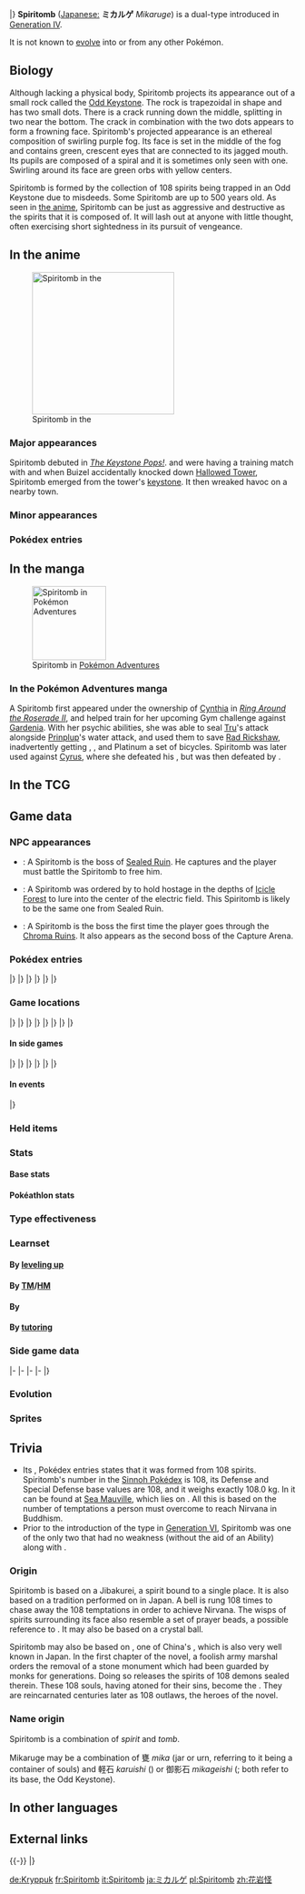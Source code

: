 {{PokémonPrevNext/Head|type=Ghost|type2=Dark}}
{{PokémonPrevNext/Pokémon|type=Ghost|prevnum=441|prev=Chatot|nextnum=443|next=Gible}}
|}
{{Pokémon Infobox
|name=Spiritomb
|jname=ミカルゲ
|tmname=Mikaruge
|ndex=442
|sdex=108
|abrow=196
|typebox=1
|type1=Ghost
|type2=Dark
|category=Forbidden
|height-ftin=3'03"
|height-m=1.0
|weight-lbs=238.1
|weight-kg=108.0
|abilityn=d
|ability1=Pressure
|abilityd=Infiltrator
|egggroupn=1
|egggroup1=Amorphous
|eggcycles=30
|evtotal=2
|evde=1
|evsd=1
|expyield=170
|oldexp=168
|lv100exp=1,000,000
|gendercode=127
|color=Purple
|catchrate=100
|body=05
|pokefordex=spiritomb
|generation=4
|friendship=70
}}
'''Spiritomb''' ([[List of Japanese Pokémon names|Japanese:]] '''ミカルゲ''' ''Mikaruge'') is a dual-type {{2t|Ghost|Dark}} {{OBP|Pokémon|species}} introduced in [[Generation IV]].

It is not known to [[Evolution|evolve]] into or from any other Pokémon.

==Biology==
Although lacking a physical body, Spiritomb projects its appearance out of a small rock called the [[Odd Keystone]]. The rock is trapezoidal in shape and has two small dots. There is a crack running down the middle, splitting in two near the bottom. The crack in combination with the two dots appears to form a frowning face. Spiritomb's projected appearance is an ethereal composition of swirling purple fog. Its face is set in the middle of the fog and contains green, crescent eyes that are connected to its jagged mouth. Its pupils are composed of a spiral and it is sometimes only seen with one. Swirling around its face are green orbs with yellow centers.

Spiritomb is formed by the collection of 108 spirits being trapped in an Odd Keystone due to misdeeds. Some Spiritomb are up to 500 years old. As seen in [[DP056|the anime]], Spiritomb can be just as aggressive and destructive as the spirits that it is composed of. It will lash out at anyone with little thought, often exercising short sightedness in its pursuit of vengeance.

==In the anime==
[[File:Spiritomb anime.png|left|thumb|250px|Spiritomb in the {{pkmn|anime}}]]
===Major appearances===
Spiritomb debuted in ''[[DP056|The Keystone Pops!]]''. {{Ash}} and {{AP|Buizel}} were having a training match with {{an|Dawn}} and {{TP|Dawn|Aipom}} when Buizel accidentally knocked down [[Hallowed Tower]], Spiritomb emerged from the tower's [[Odd Keystone|keystone]]. It then wreaked havoc on a nearby town.

===Minor appearances===

===Pokédex entries===
{{Animedexheader|Sinnoh}}
{{Animedexbody|DP056|Spiritomb|Dawn's Pokédex|Spiritomb, the Forbidden Pokémon. As punishment for misdeeds 500 years ago, it was imprisoned in the fissure of an Odd Keystone.}}
{{Animedexfooter/Pokémon|''Diamond & Pearl''|Sinnoh}}

==In the manga==
[[File:Cynthia Spiritomb Adventures.png|thumb|130px|Spiritomb in [[Pokémon Adventures]]]]
===In the Pokémon Adventures manga===
A Spiritomb first appeared under the ownership of [[Cynthia]] in ''[[PS347|Ring Around the Roserade II]]'', and helped {{adv|Platinum}} train for her upcoming Gym challenge against [[Gardenia]]. With her psychic abilities, she was able to seal [[Tru]]'s {{m|Razor Leaf}} attack alongside [[Platinum's Empoleon|Prinplup]]'s water attack, and used them to save [[Rad Rickshaw]], inadvertently getting {{adv|Diamond}}, {{adv|Pearl}}, and Platinum a set of bicycles. Spiritomb was later used against [[Cyrus]], where she defeated his {{p|Honchkrow}}, but was then defeated by {{p|Weavile}}.

==In the TCG==
{{main|Spiritomb (TCG)}}

==Game data==
===NPC appearances===
* {{g|Mystery Dungeon: Explorers of Time and Explorers of Darkness}}: A Spiritomb is the boss of [[Sealed Ruin]]. He captures {{mdc|Grovyle|2}} and the player must battle the Spiritomb to free him.
* {{g|Mystery Dungeon: Explorers of Sky}}: A Spiritomb was ordered by {{mdc|Dusknoir|2}} to hold {{mdc|Celebi|2}} hostage in the depths of [[Icicle Forest]] to lure {{mdc|Grovyle|2}} into the center of the electric field. This Spiritomb is likely to be the same one from Sealed Ruin.
* {{g|Ranger: Shadows of Almia}}: A Spiritomb is the boss the first time the player goes through the [[Chroma Ruins]]. It also appears as the second boss of the Capture Arena.

===Pokédex entries===
{{Dex/Header|type=Ghost|type2=Dark}}
{{Dex/NA|gen=IV}}
{{Dex/Gen|gen=IV}}
{{Dex/Entry1|v=Diamond|entry=A Pokémon that was formed by 108 spirits. It is bound to a fissure in an Odd Keystone.}}
{{Dex/Entry1|v=Pearl|entry=It was bound to a fissure in an Odd Keystone as punishment for misdeeds 500 years ago.}}
{{Dex/Entry1|v=Platinum|entry=Its constant mischief and misdeeds resulted in it being bound to an Odd Keystone by a mysterious spell.}}
{{Dex/Entry2|v=HeartGold|v2=SoulSilver|entry=It was formed by uniting 108 spirits. It has been bound to the Odd Keystone to keep it from doing any mischief.}}
|}
|}
{{Dex/Gen|gen=V}}
{{Dex/Entry2|v=Black|v2=White|t=FFF|entry=Its constant mischief and misdeeds resulted in it being bound to an Odd Keystone by a mysterious spell.}}
{{Dex/Entry2|v=Black 2|v2=White 2|t=FFF|entry=Its constant mischief and misdeeds resulted in it being bound to an Odd Keystone by a mysterious spell.}}
|}
|}
{{Dex/Gen|gen=VI}}
{{Dex/Entry1|v=X|t=FFF|entry=A Pokémon that was formed by 108 spirits. It is bound to a fissure in an Odd Keystone.}}
{{Dex/Entry1|v=Y|entry=It was bound to a fissure in an Odd Keystone as punishment for misdeeds 500 years ago.}}
{{Dex/Entry1|v=Omega Ruby|t=fff|entry=A Pokémon that was formed by 108 spirits. It is bound to a fissure in an Odd Keystone.}}
{{Dex/Entry1|v=Alpha Sapphire|t=fff|entry=It was bound to a fissure in an Odd Keystone as punishment for misdeeds 500 years ago.}}
|}
|}
{{Dex/Footer}}

===Game locations===
{{Availability/Header|type=Ghost|type2=Dark}}
{{Availability/NA|gen=IV}}
{{Availability/Gen|gen=IV}}
{{Availability/Entry2|v=Diamond|v2=Pearl|area=[[Hallowed Tower]] on {{rt|209|Sinnoh}}}}
{{Availability/Entry1|v=Platinum|area=[[Hallowed Tower]] on {{rt|209|Sinnoh}}}}
{{Availability/Entry2/None|v=HeartGold|v2=SoulSilver|area=Transfer from [[Pokéwalker]]}}
{{Availability/Entry1|v=Pokéwalker|color=FF3333|link=Pokéwalker|area={{pw|Quiet Cave}}}}
|}
|}
{{Availability/Gen|gen=V}}
{{Availability/Entry2/None|v=Black|v2=White|area={{pkmn|Dream World}} or [[Trade]]}}
{{Availability/Entry2|v=Black 2|v2=White 2|t=fff|area=[[Trade]] with [[Curtis]] or [[Yancy]] in [[Nimbasa City]] <br> [[Unova Link|Transfer]] from {{pkmn|Dream Radar}}}}
{{Availability/Entry1|v=Dream World|color={{dream color}}|area={{dwa|Spooky Manor}}}}
|}
|}
{{Availability/Gen|gen=VI}}
{{Availability/Entry2|v=X|v2=Y|t=fff|area=[[Friend Safari]] ([[Friend Safari#Ghost-type Safari|Ghost]])}}
{{Availability/Entry2|v=Omega Ruby|v2=Alpha Sapphire|t=fff|t2=fff|area=[[Sea Mauville]]}}
|}
|}
{{Availability/Gen|gen=VII}}
{{Availability/Entry2/None|v=Sun|v2=Moon|area=[[Pokémon Bank]]}}
{{Availability/Entry2/None|v=Ultra Sun|v2=Ultra Moon|area=[[Pokémon Bank]]}}
|}
|}
{{Availability/Footer}}

====In side games====
{{Availability/Header|type=Ghost|type2=Dark}}
{{Availability/NA|gen=IV}}
{{Availability/Gen|gen=IV}}
{{Availability/Entry2|v=MD Time|v2=MD Darkness|link=Pokémon Mystery Dungeon: Explorers of Time and Explorers of Darkness|area=Deep [[Sealed Ruin]] (Interior), [[Spacial Rift]] (B15, Deep Spacial Rift B1-B5), [[Sky Stairway]] (1F-49F)}}
{{Availability/Entry1|v=MD Sky|link=Pokémon Mystery Dungeon: Explorers of Sky|area=Deep [[Sealed Ruin]] (Interior), [[Spacial Rift]] (B15, Deep Spacial Rift B1-B5), [[Sky Stairway]] (1F-49F)}}
{{Availability/Entry1|v=Ranger: SoA|link=Pokémon Ranger: Shadows of Almia|color={{SoA color}}|area=[[Chroma Ruins]] (during mission), [[Capture Arena]]}}
{{Availability/Entry1|v=Rumble|color={{fire color}}|area=[[Eternal Tower]]}}
{{Availability/Entry2/None|v=MD Blazing|v2=MD Light|link=Pokémon Mystery Dungeon (WiiWare)|color={{fire color}}|t={{fire color dark}}|color2={{electric color}}|t2={{electric color dark}}|area={{DL|Pokémon Mystery Dungeon (WiiWare)|Wonder Mail codes}}}}
<!--{{Availability/Entry1|v=MD Stormy|link=Pokémon Mystery Dungeon (WiiWare)|color={{water color}}|area=}}-->
|}
|}
{{Availability/Gen|gen=V}}
{{Availability/Entry1|1|v=Rumble Blast|color={{fire color}}|area=Hauntyard: [[Misty Edgewater]] (post ending)}}
{{Availability/Entry1|1|v=Conquest|color={{silver color}}|area=[[Yaksha]], [[Spectra]]}}
{{Availability/Entry1|1|v=Rumble U|color={{fire color}}|area=[[Melodious Woodland#Major Clean-Up|Melodious Woodland: Major Clean-Up]] <small>(Boss)</small>}}
|}
|}
{{Availability/Gen|gen=VI}}
{{Availability/Entry1|1|v=Battle Trozei|color={{defense color}}|area=[[Distortion Island#Stage 4|Distortion Island: Stage 4]]}}
{{Availability/Entry1|1|v=Shuffle|color={{beauty color}}|area=Event: ''[[Special Stages#The Daily Pokémon (#3)|The Daily Pokémon (#3)]]''}}
{{Availability/Entry1|1|v=Rumble World|color={{fire color}}|area=[[Black Realm#Obsidian Shrine|Black Realm: Obsidian Shrine]] <small>(Center Boss, Back, Special)</small>}}
{{Availability/Entry1|1|v=Picross|color={{skill color light}}|area=[[Pokémon Picross Stages#Area 05|Area 05: Stage 05]]}}
|}
|}
{{Availability/Footer}}

====In events====
{{eventAvail/h|type=Ghost|type2=Dark}}
{{eventAvail|{{gameabbrev5|BWB2W2}}|Pokémon Game Show Cynthia's Spiritomb|Japanese|Japan|61|August 17 to 18, 2013|link=List of local Japanese event Pokémon distributions in Generation V#Cynthia's Spiritomb}}
|}

===Held items===
{{HeldItems
|type=Ghost|type2=Dark
|oras1=Smoke Ball|oras1type=None
}}

===Stats===
====Base stats====
{{BaseStats
|type=Ghost
|type2=Dark
|HP=      50
|Attack=  92
|Defense=108
|SpAtk=   92
|SpDef=  108
|Speed=   35}}

====Pokéathlon stats====
{{Pokéthlon
|type=Ghost
|type2=Dark
|Speed=1
|SpeedMax=2
|Power=3
|PowerMax=4
|Technique=2
|TechniqueMax=2
|Stamina=5
|StaminaMax=5
|Jump=2
|JumpMax=2
}}

===Type effectiveness===
{{TypeEffectiveness
|type1=Ghost
|type2=Dark
|Normal=    0
|Fighting=  0
|Flying=  100
|Poison=   50
|Ground=  100
|Rock=    100
|Bug=     100
|Ghost=   100
|Steel=   100
|Fire=    100
|Water=   100
|Grass=   100
|Electric=100
|Psychic=   0
|Ice=     100
|Dragon=  100
|Dark=    100
|Fairy=   200
|notes=yes
|ghost=yes
|newnormal=1
|newfighting=2
|dark=yes
|newpsychic=1}}

===Learnset===
====By [[level|leveling up]]====
{{learnlist/levelh/7|Spiritomb|Ghost|Dark|4}}
{{learnlist/level7|1|Curse|Ghost|Status|&mdash;|&mdash;|10}}
{{learnlist/level7|1|Pursuit|Dark|Physical|40|100|20||'''}}
{{learnlist/level7|1|Confuse Ray|Ghost|Status|&mdash;|100|10}}
{{learnlist/level7|1|Spite|Ghost|Status|&mdash;|100|10}}
{{learnlist/level7|1|Shadow Sneak|Ghost|Physical|40|100|30||'''}}
{{learnlist/level7|7|Feint Attack|Dark|Physical|60|&mdash;|20||'''}}
{{learnlist/level7|13|Hypnosis|Psychic|Status|&mdash;|60|20}}
{{learnlist/level7|19|Dream Eater|Psychic|Special|100|100|15}}
{{learnlist/level7|25|Ominous Wind|Ghost|Special|60|100|5||'''}}
{{learnlist/level7|31|Sucker Punch|Dark|Physical|70|100|5||'''}}
{{learnlist/level7|37|Nasty Plot|Dark|Status|&mdash;|&mdash;|20}}
{{learnlist/level7|43|Memento|Dark|Status|&mdash;|100|10}}
{{learnlist/level7|49|Dark Pulse|Dark|Special|80|100|15||'''}}
{{learnlist/levelf/7|Spiritomb|Ghost|Dark|4}}

====By [[TM]]/[[HM]]====
{{learnlist/tmh/7|Spiritomb|Ghost|Dark|4}}
{{learnlist/tm7|TM04|Calm Mind|Psychic|Status|&mdash;|&mdash;|20}}
{{learnlist/tm7|TM06|Toxic|Poison|Status|&mdash;|90|10}}
{{learnlist/tm7|TM10|Hidden Power|Normal|Special|60|100|15}}
{{learnlist/tm7|TM11|Sunny Day|Fire|Status|&mdash;|&mdash;|5}}
{{learnlist/tm7|TM12|Taunt|Dark|Status|&mdash;|100|20}}
{{learnlist/tm7|TM15|Hyper Beam|Normal|Special|150|90|5}}
{{learnlist/tm7|TM17|Protect|Normal|Status|&mdash;|&mdash;|10}}
{{learnlist/tm7|TM18|Rain Dance|Water|Status|&mdash;|&mdash;|5}}
{{learnlist/tm7|TM21|Frustration|Normal|Physical|&mdash;|100|20}}
{{learnlist/tm7|TM27|Return|Normal|Physical|&mdash;|100|20}}
{{learnlist/tm7|TM29|Psychic|Psychic|Special|90|100|10}}
{{learnlist/tm7|TM30|Shadow Ball|Ghost|Special|80|100|15||'''}}
{{learnlist/tm7|TM32|Double Team|Normal|Status|&mdash;|&mdash;|15}}
{{learnlist/tm7|TM39|Rock Tomb|Rock|Physical|60|95|15}}
{{learnlist/tm7|TM41|Torment|Dark|Status|&mdash;|100|15}}
{{learnlist/tm7|TM42|Facade|Normal|Physical|70|100|20}}
{{learnlist/tm7|TM44|Rest|Psychic|Status|&mdash;|&mdash;|10}}
{{learnlist/tm7|TM45|Attract|Normal|Status|&mdash;|100|15}}
{{learnlist/tm7|TM46|Thief|Dark|Physical|60|100|25||'''}}
{{learnlist/tm7|TM48|Round|Normal|Special|60|100|15}}
{{learnlist/tm7|TM60|Quash|Dark|Status|&mdash;|100|15}}
{{learnlist/tm7|TM61|Will-O-Wisp|Fire|Status|&mdash;|85|15}}
{{learnlist/tm7|TM63|Embargo|Dark|Status|&mdash;|100|15}}
{{learnlist/tm7|TM68|Giga Impact|Normal|Physical|150|90|5}}
{{learnlist/tm7|TM77|Psych Up|Normal|Status|&mdash;|&mdash;|10}}
{{learnlist/tm7|TM83|Infestation|Bug|Special|20|100|20}}
{{learnlist/tm7|TM85|Dream Eater|Psychic|Special|100|100|15}}
{{learnlist/tm7|TM87|Swagger|Normal|Status|&mdash;|85|15}}
{{learnlist/tm7|TM88|Sleep Talk|Normal|Status|&mdash;|&mdash;|10}}
{{learnlist/tm7|TM90|Substitute|Normal|Status|&mdash;|&mdash;|10}}
{{learnlist/tm7|TM95|Snarl|Dark|Special|55|95|15||'''}}
{{learnlist/tm7|TM97|Dark Pulse|Dark|Special|80|100|15||'''}}
{{learnlist/tm7|TM100|Confide|Normal|Status|&mdash;|&mdash;|20}}
{{learnlist/tmf/7|Spiritomb|Ghost|Dark|4}}

====By {{pkmn|breeding}}====
{{learnlist/breedh/7|Spiritomb|Ghost|Dark|4}}
{{learnlist/breed7|{{MSP|282|Gardevoir}}|Captivate|Normal|Status|&mdash;|100|20|||Cute|4|0}}
{{learnlist/breed7|{{MSP|092|Gastly}}{{MSP|093|Haunter}}{{MSP|094|Gengar}}{{MSP|109|Koffing}}{{MSP|110|Weezing}}{{MSP|202|Wobbuffet}}<br>{{MSP|562|Yamask}}{{MSP|563|Cofagrigus}}{{MSP|708|Phantump}}{{MSP|709|Trevenant}}|Destiny Bond|Ghost|Status|&mdash;|&mdash;|5}}
{{learnlist/breed7|{{MSP|088|Grimer}}{{MSP|088A|Grimer}}{{MSP|089|Muk}}{{MSP|089A|Muk}}{{MSP|355|Duskull}}{{MSP|356|Dusclops}}<br>{{MSP|477|Dusknoir}}{{MSP|562|Yamask}}{{MSP|563|Cofagrigus}}|Disable|Normal|Status|—|100|20|{{sup/7|USUM}}}}
{{learnlist/breed7|{{MSP|092|Gastly}}{{MSP|093|Haunter}}{{MSP|094|Gengar}}{{MSP|200|Misdreavus}}{{MSP|429|Mismagius}}{{MSP|353|Shuppet}}<br>{{MSP|354|Banette}}{{MSP|442|Spiritomb}}{{MSP|618|Stunfisk}}{{MSP|708|Phantump}}{{MSP|709|Trevenant}}{{MSP|710|Pumpkaboo}}<br>{{MSP|711|Gourgeist}}|Foul Play|Dark|Physical|95|100|15|‡|'''}}
{{learnlist/breed7|{{MSP|200|Misdreavus}}{{MSP|353|Shuppet}}{{MSP|354|Banette}}{{MSP|562|Yamask}}{{MSP|563|Cofagrigus}}|Grudge|Ghost|Status|&mdash;|&mdash;|5}}
{{learnlist/breed7|{{MSP|280|Ralts}}{{MSP|281|Kirlia}}{{MSP|282|Gardevoir}}{{MSP|607|Litwick}}{{MSP|608|Lampent}}|Imprison|Psychic|Status|&mdash;|&mdash;|10}}
{{learnlist/breed7|{{MSP|092|Gastly}}{{MSP|093|Haunter}}{{MSP|094|Gengar}}|Nightmare|Ghost|Status|&mdash;|100|15}}
{{learnlist/breed7|{{MSP|200|Misdreavus}}{{MSP|577|Solosis}}{{MSP|578|Duosion}}{{MSP|579|Reuniclus}}{{MSP|607|Litwick}}{{MSP|608|Lampent}}<br>{{MSP|609|Chandelure}}{{MSP|710|Pumpkaboo}}{{MSP|711|Gourgeist}}{{MSP|778|Mimikyu}}|Pain Split|Normal|Status|&mdash;|&mdash;|20}}
{{learnlist/breed7|{{MSP|353|Shuppet}}{{MSP|354|Banette}}{{MSP|355|Duskull}}{{MSP|356|Dusclops}}{{MSP|477|Dusknoir}}{{MSP|442|Spiritomb}}<br>{{MSP|710|Pumpkaboo}}{{MSP|711|Gourgeist}}{{MSP|778|Mimikyu}}|Shadow Sneak|Ghost|Physical|40|100|30||'''}}
{{learnlist/breed7|{{MSP|109|Koffing}}{{MSP|110|Weezing}}|Smokescreen|Normal|Status|&mdash;|100|20}}
{{learnlist/breedf/7|Spiritomb|Ghost|Dark|4}}

====By [[Move Tutor|tutoring]]====
{{learnlist/tutorh/7|Spiritomb|Ghost|Dark|4}}
{{learnlist/tutor7|Ally Switch|Psychic|Status|—|—|15|||no|yes}}
{{learnlist/tutor7|Foul Play|Dark|Physical|95|100|15||'''|no|yes}}
{{learnlist/tutor7|Icy Wind|Ice|Special|55|95|15|||no|yes}}
{{learnlist/tutor7|Pain Split|Normal|Status|—|—|20|||no|yes}}
{{learnlist/tutor7|Shock Wave|Electric|Special|60|—|20|||no|yes}}
{{learnlist/tutor7|Snatch|Dark|Status|—|—|10|||no|yes}}
{{learnlist/tutor7|Snore|Normal|Special|50|100|15|||no|yes}}
{{learnlist/tutor7|Spite|Ghost|Status|—|100|10|||no|yes}}
{{learnlist/tutor7|Telekinesis|Psychic|Status|—|—|15|||no|yes}}
{{learnlist/tutor7|Trick|Psychic|Status|—|100|10|||no|yes}}
{{learnlist/tutor7|Uproar|Normal|Special|90|100|10|||no|yes}}
{{learnlist/tutor7|Water Pulse|Water|Special|60|100|20|||no|yes}}
{{learnlist/tutor7|Wonder Room|Psychic|Status|—|—|10|||no|yes}}
{{learnlist/tutorf/7|Spiritomb|Ghost|Dark|4}}

===Side game data===
{{Spindata/Head|type=Ghost|type2=Dark}}
{{Spindata/MDTDS|col=6|type=Ghost|ndex=442
|body=1
|rate=-10
|IQ=G
}}
|-
{{Spindata/Ranger SoA|col=6|type=Ghost
|group=Ghost
|assist=Ghost
|fieldpower=-
|browser=It warps from rock to rock. It uses a variety of attacks.
}}
|-
{{Spindata/Rumble|col=3|type=Ghost
|att=3
|def=5
|speed=3
}}
{{Spindata/RumbleBlast|col=3|type=Ghost
|att=3
|def=5
|speed=3
}}
|-
{{Spindata/Conquest|col=6|type=Ghost|ndex=442
|HP=2
|atk=3
|def=5
|spd=1
|range=3
|move=Shadow Sneak
|ability1=Interference
|ability2=Frighten
|ability3=Black Hole
|evo=Does not evolve into or from anything
|link={{DL|List of Pokémon Conquest characters|Chiyome}} and {{DL|List of Pokémon Conquest characters|Danzō}}
}}
|-
{{Spindata/Battle Trozei|col=3|type=Ghost|ndex=442
|power=2
}}
{{Spindata/Shuffle|col=3|type=Ghost|ndex=442|num=243
|min=60
|max=105
|raisemaxlevel=5
|skill=Spookify
|skilldesc=Leaves the foe spooked.
}}
|}

===Evolution===
{{Evobox-1
|type1=Ghost
|type2=Dark
|pictype=art
|no1=442
|name1=Spiritomb
|type1-1=Ghost
|type2-1=Dark}}

===Sprites===
{{Spritebox/Header|type=Ghost|type2=Dark}}
{{Spritebox/NA|gen=IV}}
{{Spritebox/4|ndex=442}}
{{Spritebox/5|ndex=442}}
{{Spritebox/6|ndex=442}}
{{Spritebox/7|ndex=442}}
{{Spritebox/Footer|442|Spiritomb}}

==Trivia==
* Its {{game|Diamond and Pearl|s|Diamond}}, {{game|HeartGold and SoulSilver|s|HeartGold, and SoulSilver}} Pokédex entries states that it was formed from 108 spirits. Spiritomb's number in the [[List of Pokémon by Sinnoh Pokédex number|Sinnoh Pokédex]] is 108, its Defense and Special Defense base values are 108, and it weighs exactly 108.0&nbsp;kg. In {{pkmn|Omega Ruby and Alpha Sapphire}} it can be found at [[Sea Mauville]], which lies on {{rt|108|hoenn}}. All this is based on the number of temptations a person must overcome to reach Nirvana in Buddhism.
* Prior to the introduction of the {{t|Fairy}} type in [[Generation VI]], Spiritomb was one of the only two {{OBP|Pokémon|species}} that had no weakness (without the aid of an Ability) along with {{p|Sableye}}.

===Origin===
Spiritomb is based on a Jibakurei, a spirit bound to a single place. It is also based on a {{wp|Buddhist}} tradition performed on {{wp|New Year's Eve}} in Japan. A bell is rung 108 times to chase away the 108 temptations in order to achieve Nirvana. The wisps of spirits surrounding its face also resemble a set of prayer beads, a possible reference to {{wp|Japa}}. It may also be based on a crystal ball.

Spiritomb may also be based on {{wp|Water Margin}}, one of China's {{wp|Four Great Classical Novels}}, which is also very well known in Japan. In the first chapter of the novel, a foolish army marshal orders the removal of a stone monument which had been guarded by monks for generations. Doing so releases the spirits of 108 demons sealed therein. These 108 souls, having atoned for their sins, become the {{wp|108 Stars of Destiny}}. They are reincarnated centuries later as 108 outlaws, the heroes of the novel.

===Name origin===
Spiritomb is a combination of ''spirit'' and ''tomb''.

Mikaruge may be a combination of 甕 ''mika'' (jar or urn, referring to it being a container of souls) and 軽石 ''karuishi'' ({{wp|pumice}}) or 御影石 ''mikageishi'' ({{wp|granite}}; both refer to its base, the Odd Keystone).

==In other languages==
{{Other languages|type=Ghost|type2=Dark
|ja=ミカルゲ ''Mikaruge''|jameaning=From 甕 ''mika'' (jar or urn, referring to it being a container of souls) and 軽石 ''karuishi'' (pumice) or 御影石 ''mikageishi'' (granite)
|de=Kryppuk|demeaning=From ''{{tt|kryptisch|cryptic}}'' and ''{{tt|Spuk|apparition}}''
|fr=Spiritomb|frmeaning=Same as English name
|es=Spiritomb|esmeaning=Same as English name
|it=Spiritomb|itmeaning=Same as English name
|ko=화강돌 ''Hwagangdol''|komeaning=From {{tt|화강암 ''Hwagangam''|granite}} and {{tt|돌 ''dol''|stone}}
|zh_cmn=花岩怪 ''Huā Yán Guài''|zh_cmnmeaning=From {{tt|花崗岩|granite}} and {{tt|怪物|monster}}. 花岩 can also mean "flower-patterned rock".
}}
{{left clear}}

==External links==

{{-}}
{{PokémonPrevNext/Head|type=Ghost|type2=Dark}}
{{PokémonPrevNext/Pokémon|type=Ghost|prevnum=441|prev=Chatot|nextnum=443|next=Gible}}
|}
{{Project Pokédex notice}}

[[de:Kryppuk]]
[[fr:Spiritomb]]
[[it:Spiritomb]]
[[ja:ミカルゲ]]
[[pl:Spiritomb]]
[[zh:花岩怪]]